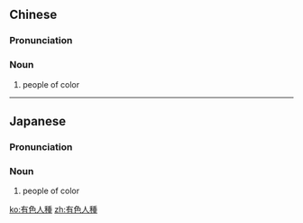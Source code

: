 {{also|有色人种}}
==Chinese==
{{zh-forms|s=有色人种|type=22}}
{{wikipedia|lang=zh}}

===Pronunciation===
{{zh-pron
|m=yǒusè rénzhǒng
|c=jau5 sik1 jan4 zung2
|cat=n
}}

===Noun===
{{zh-noun}}

# people of color {{gloss|non-white people}}

----

==Japanese==
{{wikipedia|lang=ja}}
{{ja-kanjitab|ゆう|しょく|じん|しゅ|yomi=o}}

===Pronunciation===
{{ja-pron|ゆうしょくじんしゅ|y=o}}

===Noun===
{{ja-noun|ゆうしょくじんしゅ}}

# people of color {{gloss|non-white people}}

[[ko:有色人種]]
[[zh:有色人種]]